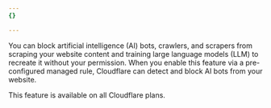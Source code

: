 ```yaml
---
{}

---
```


You can block artificial intelligence (AI) bots, crawlers, and scrapers from scraping your website content and training large language models (LLM) to recreate it without your permission. When you enable this feature via a pre-configured managed rule, Cloudflare can detect and block AI bots from your website.

This feature is available on all Cloudflare plans.
